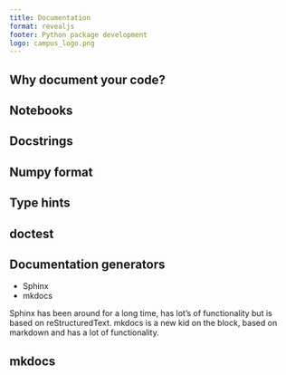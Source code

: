 ```yaml
---
title: Documentation
format: revealjs
footer: Python package development
logo: campus_logo.png
---
```



## Why document your code?

## Notebooks

## Docstrings

## Numpy format

## Type hints

## doctest

## Documentation generators

* Sphinx
* mkdocs

::: {.notes}
Sphinx has been around for a long time, has lot's of functionality but is based on reStructuredText. mkdocs is a new kid on the block, based on markdown and has a lot of functionality.
:::


## mkdocs

